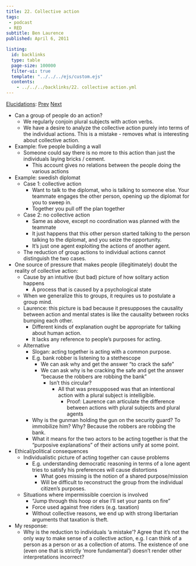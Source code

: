 ```yaml
---
title: 22. Collective action
tags: 
 - podcast
 - RED
subtitle: Ben Laurence
published: April 6, 2011

listing:
  id: backlinks
  type: table
  page-size: 100000
  filter-ui: true
  template: "../../../ejs/custom.ejs"
  contents:
    - ../../../backlinks/22. collective action.yml
---
```


[Elucidations](/docs/phil/elucidations/Elucidations.html):  [Prev](/docs/phil/elucidations/21. Political liberalism.html) [Next](/docs/phil/elucidations/23. Transcendental arguments.html)

- Can a group of people do an action?
  - We regularly conjoin plural subjects with action verbs.
  - We have a desire to analyze the collective action purely into terms of the 
    individual actions. This is a mistake - removes what is interesting about 
    collective action.
- Example: five people building a wall
  - Someone could say there is no more to this action than just the individuals 
    laying bricks / cement.
    - This account gives no relations between the people doing the various 
      actions
- Example: swedish diplomat
  - Case 1: collective action
    - Want to talk to the diplomat, who is talking to someone else. Your 
      teammate engages the other person, opening up the diplomat for you to 
      sweep in.
    - Together you pull off the plan together
  - Case 2: no collective action
    - Same as above, except no coordination was planned with the teammate
    - It just happens that this other person started talking to the person 
      talking to the diplomat, and you seize the opportunity.
    - It's just one agent exploiting the actions of another agent.
  - The reduction of group actions to individual actions cannot distinguish the 
    two cases.
- One source of pressure that makes people (illegitimately) doubt the reality of
  collective action:
  - Cause by an intuitive (but bad) picture of how solitary action happens
    - A process that is caused by a psychological state
  - When we generalize this to groups, it requires us to postulate a group mind.
  - Laurence: this picture is bad because it presupposes the causality between 
    action and mental states is like the causality between rocks bumping each 
    other.
    - Different kinds of explanation ought be appropriate for talking about 
      human action.
    - It lacks any reference to people's purposes for acting.
  - Alternative
    - Slogan: acting together is acting with a common purpose.
    - E.g. bank robber is listening to a stethescope
      - We can ask why and get the answer "to crack the safe"
      - We can ask why is he cracking the safe and get the answer "because the 
        robbers are robbing the bank"
        - Isn't this circular?
          - All that was presupposed was that an intentional action with a 
            plural subject is intelligible.
            - Proof: Laurence can articulate the difference between actions 
              with plural subjects and plural agents
    - Why is the gunman holding the gun on the security guard? To immobilize 
      him? Why? Because the robbers are robbing the bank.
    - What it means for the two actors to be acting together is that the 
      "purposive explanations" of their actions unify at some point.
- Ethical/political consequences
  - Individualistic picture of acting together can cause problems
    - E.g. understanding democratic reasoning in terms of a lone agent tries to 
      satisfy his preferences will cause distortions
      - What goes missing is the notion of a shared purpose/mission
      - Will be difficult to reconstruct the group from the individual citizen's 
        purposes.
  - Situations where impermissible coercion is involved
    - "Jump through this hoop or else I'll set your pants on fire"
    - Force used against free riders (e.g. taxation)
    - Without collective reasons, we end up with strong libertarian arguments 
      that taxation is theft.
- My response:
  - Why is the reduction to individuals 'a mistake'? Agree that it's not the 
    only way to make sense of a collective action, e.g. I can think of a person 
    as a person or as a collection of atoms. The existence of one (even one that 
    is strictly 'more fundamental') doesn't render other interpretations 
    incorrect?
